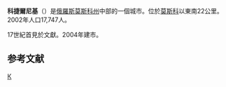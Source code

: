 {{Infobox Russian town}}
'''科捷爾尼基'''（{{lang-ru|Котéльники}}）是[[俄羅斯|俄羅斯]][[莫斯科州|莫斯科州]]中部的一個城市。位於[[莫斯科|莫斯科]]以東南22公里。2002年人口17,747人。

17世紀首見於文獻。2004年建市。

==参考文献==
{{reflist}}

{{Cities and towns in Moscow Oblast}}

[[Category:莫斯科州城市|К]]